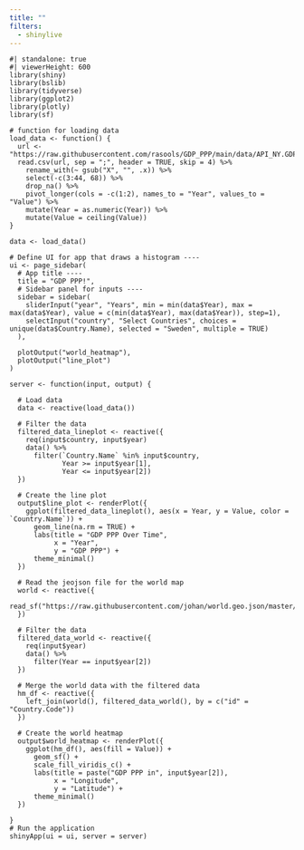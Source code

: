 ```yaml
---
title: ""
filters:
  - shinylive
---
```


```shinylive-r
#| standalone: true
#| viewerHeight: 600
library(shiny)
library(bslib)
library(tidyverse)
library(ggplot2)
library(plotly)
library(sf)

# function for loading data
load_data <- function() {
  url <- "https://raw.githubusercontent.com/rasools/GDP_PPP/main/data/API_NY.GDP.PCAP.PP.CD_DS2_en_csv_v2_204/API_NY.GDP.PCAP.PP.CD_DS2_en_csv_v2_204.csv"
  read.csv(url, sep = ";", header = TRUE, skip = 4) %>%
    rename_with(~ gsub("X", "", .x)) %>%
    select(-c(3:44, 68)) %>%
    drop_na() %>%
    pivot_longer(cols = -c(1:2), names_to = "Year", values_to = "Value") %>%
    mutate(Year = as.numeric(Year)) %>%
    mutate(Value = ceiling(Value))
}

data <- load_data()

# Define UI for app that draws a histogram ----
ui <- page_sidebar(
  # App title ----
  title = "GDP PPP!",
  # Sidebar panel for inputs ----
  sidebar = sidebar(
    sliderInput("year", "Years", min = min(data$Year), max = max(data$Year), value = c(min(data$Year), max(data$Year)), step=1),
    selectInput("country", "Select Countries", choices = unique(data$Country.Name), selected = "Sweden", multiple = TRUE)
  ),
  
  plotOutput("world_heatmap"),
  plotOutput("line_plot")
)

server <- function(input, output) {
  
  # Load data
  data <- reactive(load_data())
  
  # Filter the data
  filtered_data_lineplot <- reactive({
    req(input$country, input$year)
    data() %>%
      filter(`Country.Name` %in% input$country,
             Year >= input$year[1],
             Year <= input$year[2])
  })
  
  # Create the line plot
  output$line_plot <- renderPlot({
    ggplot(filtered_data_lineplot(), aes(x = Year, y = Value, color = `Country.Name`)) +
      geom_line(na.rm = TRUE) +
      labs(title = "GDP PPP Over Time",
           x = "Year",
           y = "GDP PPP") +
      theme_minimal()
  })
  
  # Read the jeojson file for the world map
  world <- reactive({
    read_sf("https://raw.githubusercontent.com/johan/world.geo.json/master/countries.geo.json#")
  })
  
  # Filter the data
  filtered_data_world <- reactive({
    req(input$year)
    data() %>%
      filter(Year == input$year[2])
  })
    
  # Merge the world data with the filtered data
  hm_df <- reactive({
    left_join(world(), filtered_data_world(), by = c("id" = "Country.Code"))
  })
  
  # Create the world heatmap
  output$world_heatmap <- renderPlot({
    ggplot(hm_df(), aes(fill = Value)) +
      geom_sf() +
      scale_fill_viridis_c() +
      labs(title = paste("GDP PPP in", input$year[2]),
           x = "Longitude",
           y = "Latitude") +
      theme_minimal()
  })
  
}
# Run the application
shinyApp(ui = ui, server = server)

```
